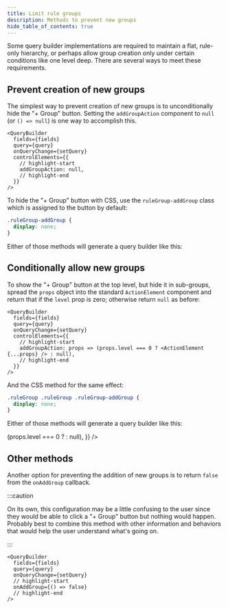 ```yaml
---
title: Limit rule groups
description: Methods to prevent new groups
hide_table_of_contents: true
---
```



Some query builder implementations are required to maintain a flat, rule-only hierarchy, or perhaps allow group creation only under certain conditions like one level deep. There are several ways to meet these requirements.

## Prevent creation of new groups

The simplest way to prevent creation of new groups is to unconditionally hide the "+ Group" button. Setting the `addGroupAction` component to `null` (or `() => null`) is one way to accomplish this.

```tsx
<QueryBuilder
  fields={fields}
  query={query}
  onQueryChange={setQuery}
  controlElements={{
    // highlight-start
    addGroupAction: null,
    // highlight-end
  }}
/>
```

To hide the "+ Group" button with CSS, use the `ruleGroup-addGroup` class which is assigned to the button by default:

```css
.ruleGroup-addGroup {
  display: none;
}
```

Either of those methods will generate a query builder like this:

<BrowserWindow>
  <QueryBuilderEmbed controlElements={{ addGroupAction: null }} />
</BrowserWindow>

## Conditionally allow new groups

To show the "+ Group" button at the top level, but hide it in sub-groups, spread the `props` object into the standard `ActionElement` component and return that if the `level` prop is zero; otherwise return `null` as before:

```tsx
<QueryBuilder
  fields={fields}
  query={query}
  onQueryChange={setQuery}
  controlElements={{
    // highlight-start
    addGroupAction: props => (props.level === 0 ? <ActionElement {...props} /> : null),
    // highlight-end
  }}
/>
```

And the CSS method for the same effect:

```css
.ruleGroup .ruleGroup .ruleGroup-addGroup {
  display: none;
}
```

Either of those methods will generate a query builder like this:

<BrowserWindow>
  <QueryBuilderEmbed
    defaultQuery={{
      combinator: 'and',
      rules: [
        { combinator: 'and', rules: [] },
        { combinator: 'and', rules: [] },
      ],
    }}
    controlElements={{
      addGroupAction: props => (props.level === 0 ? <ActionElement {...props} /> : null),
    }}
  />
</BrowserWindow>

## Other methods

Another option for preventing the addition of new groups is to return `false` from the `onAddGroup` callback.

:::caution

On its own, this configuration may be a little confusing to the user since they would be able to click a "+ Group" button but nothing would happen. Probably best to combine this method with other information and behaviors that would help the user understand what's going on.

:::

```tsx
<QueryBuilder
  fields={fields}
  query={query}
  onQueryChange={setQuery}
  // highlight-start
  onAddGroup={() => false}
  // highlight-end
/>
```

